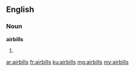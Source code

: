 ==English==

===Noun===
'''airbills'''
# {{plural of|airbill}}

[[ar:airbills]]
[[fr:airbills]]
[[ku:airbills]]
[[mg:airbills]]
[[my:airbills]]